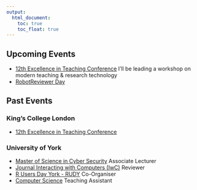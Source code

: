 ```yaml
---
output:
  html_document: 
    toc: true
    toc_float: true
---
```


<link rel="stylesheet" href="styles.css" type="text/css">

## Upcoming Events

- [12th Excellence in Teaching Conference](https://www.kcl.ac.uk/academy/educators-network/Excellence-in-Teaching-Conference.aspx) I'll be leading a workshop on modern teaching & research technology<br>
- [RobotReviewer Day](https://www.kcl.ac.uk/academy/educators-network/Excellence-in-Teaching-Conference.aspx)<br>

## Past Events

### King's College London

- [12th Excellence in Teaching Conference](https://www.kcl.ac.uk/academy/educators-network/Excellence-in-Teaching-Conference.aspx)

### University of York

- [Master of Science in Cyber Security](https://www.york.ac.uk/study/postgraduate-taught/courses/msc-cyber-security/) Associate Lecturer<br>
- [Journal Interacting with Computers (IwC)](https://academic.oup.com/iwc) Reviewer<br>
- [R Users Day York - RUDY](https://sites.google.com/a/york.ac.uk/r-users-york/news/rseminarseriesr-markdown?pli=1) Co-Organiser<br>
- [Computer Science](https://www.cs.york.ac.uk/) Teaching Assistant<br>
